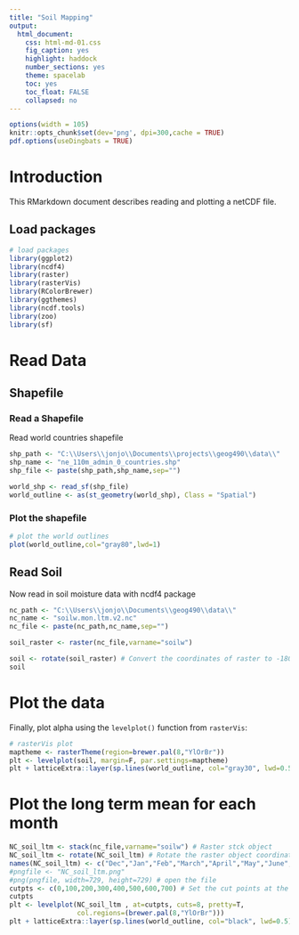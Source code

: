 ```yaml
---
title: "Soil Mapping"
output:
  html_document:
    css: html-md-01.css
    fig_caption: yes
    highlight: haddock
    number_sections: yes
    theme: spacelab
    toc: yes
    toc_float: FALSE
    collapsed: no
---
```


```r
options(width = 105)
knitr::opts_chunk$set(dev='png', dpi=300,cache = TRUE)
pdf.options(useDingbats = TRUE)
```

# Introduction #
This RMarkdown document describes reading and plotting a netCDF file.

## Load packages ##
```r
# load packages
library(ggplot2)
library(ncdf4)
library(raster)
library(rasterVis)
library(RColorBrewer)
library(ggthemes)
library(ncdf.tools)
library(zoo)
library(sf)
```
# Read Data #
## Shapefile ##
### Read a Shapefile ###
Read world countries shapefile
```r
shp_path <- "C:\\Users\\jonjo\\Documents\\projects\\geog490\\data\\"
shp_name <- "ne_110m_admin_0_countries.shp"
shp_file <- paste(shp_path,shp_name,sep="")

world_shp <- read_sf(shp_file)
world_outline <- as(st_geometry(world_shp), Class = "Spatial")
```
### Plot the shapefile ###
```r
# plot the world outlines
plot(world_outline,col="gray80",lwd=1)
```

## Read Soil ##
Now read in soil moisture data with ncdf4 package
```r
nc_path <- "C:\\Users\\jonjo\\Documents\\geog490\\data\\"
nc_name <- "soilw.mon.ltm.v2.nc"
nc_file <- paste(nc_path,nc_name,sep="")

soil_raster <- raster(nc_file,varname="soilw")

soil <- rotate(soil_raster) # Convert the coordinates of raster to -180-180 degrees
soil
```

# Plot the data #
Finally, plot alpha using the `levelplot()` function from `rasterVis`:
```r
# rasterVis plot
maptheme <- rasterTheme(region=brewer.pal(8,"YlOrBr"))
plt <- levelplot(soil, margin=F, par.settings=maptheme)
plt + latticeExtra::layer(sp.lines(world_outline, col="gray30", lwd=0.5))
```

# Plot the long term mean for each month #
```r
NC_soil_ltm <- stack(nc_file,varname="soilw") # Raster stck object
NC_soil_ltm <- rotate(NC_soil_ltm) # Rotate the raster object coordinates
names(NC_soil_ltm) <- c("Dec","Jan","Feb","March","April","May","June","July","August","September","October","November")
#pngfile <- "NC_soil_ltm.png"
#png(pngfile, width=729, height=729) # open the file
cutpts <- c(0,100,200,300,400,500,600,700) # Set the cut points at the range of values of the dataset
cutpts
plt <- levelplot(NC_soil_ltm , at=cutpts, cuts=8, pretty=T, 
                 col.regions=(brewer.pal(8,"YlOrBr")))
plt + latticeExtra::layer(sp.lines(world_outline, col="black", lwd=0.5))
```
